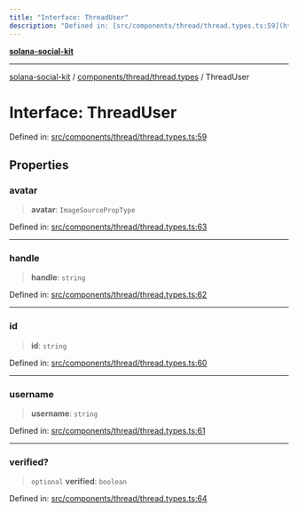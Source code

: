 ```yaml
---
title: "Interface: ThreadUser"
description: "Defined in: [src/components/thread/thread.types.ts:59](https://github.com/SendArcade/solana-app-kit/blob/bd4b3556b8f469c27ebb06f4df65b3a36b43ba3b/src/components/thread/thread.types.ts#L59)"
---
```


[**solana-social-kit**](../../../../README.mdx)

***

[solana-social-kit](../../../../README.mdx) / [components/thread/thread.types](../README.mdx) / ThreadUser

# Interface: ThreadUser

Defined in: [src/components/thread/thread.types.ts:59](https://github.com/SendArcade/solana-app-kit/blob/bd4b3556b8f469c27ebb06f4df65b3a36b43ba3b/src/components/thread/thread.types.ts#L59)

## Properties

### avatar

> **avatar**: `ImageSourcePropType`

Defined in: [src/components/thread/thread.types.ts:63](https://github.com/SendArcade/solana-app-kit/blob/bd4b3556b8f469c27ebb06f4df65b3a36b43ba3b/src/components/thread/thread.types.ts#L63)

***

### handle

> **handle**: `string`

Defined in: [src/components/thread/thread.types.ts:62](https://github.com/SendArcade/solana-app-kit/blob/bd4b3556b8f469c27ebb06f4df65b3a36b43ba3b/src/components/thread/thread.types.ts#L62)

***

### id

> **id**: `string`

Defined in: [src/components/thread/thread.types.ts:60](https://github.com/SendArcade/solana-app-kit/blob/bd4b3556b8f469c27ebb06f4df65b3a36b43ba3b/src/components/thread/thread.types.ts#L60)

***

### username

> **username**: `string`

Defined in: [src/components/thread/thread.types.ts:61](https://github.com/SendArcade/solana-app-kit/blob/bd4b3556b8f469c27ebb06f4df65b3a36b43ba3b/src/components/thread/thread.types.ts#L61)

***

### verified?

> `optional` **verified**: `boolean`

Defined in: [src/components/thread/thread.types.ts:64](https://github.com/SendArcade/solana-app-kit/blob/bd4b3556b8f469c27ebb06f4df65b3a36b43ba3b/src/components/thread/thread.types.ts#L64)
